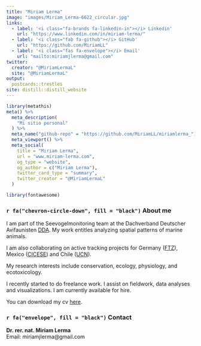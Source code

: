 ```yaml
---
title: "Miriam Lerma"
image: "images/Miriam_Lerma-6622_circular.jpg"
links:
  - label: '<i class="fa-brands fa-linkedin-in"></i> Linkedin'
    url: "https://www.linkedin.com/in/miriam-lerma/"
  - label: '<i class="fab fa-github"></i> GitHub'
    url: "https://github.com/MiriamLL"
  - label: '<i class="fas fa-envelope"></i> Email'
    url: "mailto:miriamjlerma@gmail.com"
twitter:
  creator: "@MiriamLermaL"
  site: "@MiriamLermaL"
output:
  postcards::trestles
site: distill::distill_website
---
```


```r
library(metathis)
meta() %>%
  meta_description(
    "Mi sitio personal"
  ) %>%
  meta_name("github-repo" = "https://github.com/MiriamLL/miriamlerma_") %>%
  meta_viewport() %>%
  meta_social(
    title = "Miriam Lerma",
    url = "www.miriam-lerma.com",
    og_type = "website",
    og_author = c("Miriam Lerma"),
    twitter_card_type = "summary",
    twitter_creator = "@MiriamLermaL"
  )
```

```r
library(fontawesome)
```

### `r fa("chevron-circle-down", fill = "black")` About  me

I am part of the Seevogelmonitoring team at the Dachverband Deutscher Avifaunisten [DDA](https://www.dda-web.de/). My work entitles analyzing spatial patterns of marine animals.

I am also collaborating on active tracking projects for Germany ([FTZ](https://www.ftz.uni-kiel.de/de)), Mexico ([CICESE](https://www.cicese.edu.mx/)) and Chile ([UCN](https://www.ucn.cl/)). 

My research interests include conservation, ecology, physiology, and ecotoxicology. 

I recently started to do freelance work. I assist on fieldwork, data analyses and visualizations. I am currently available for hire.

You can download my cv [here](https://raw.githubusercontent.com/MiriamLL/Curriculum/master/CV/CV-Lerma.pdf). 


### `r fa("envelope", fill = "black")` Contact
**Dr. rer. nat. Miriam Lerma** <br>
Email: miriamjlerma@gmail.com